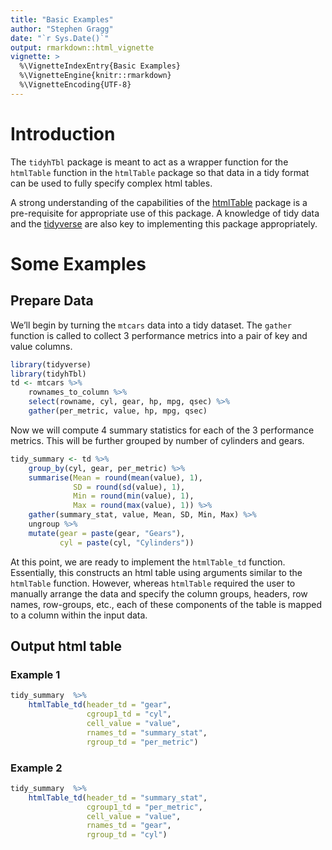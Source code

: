 ```yaml
---
title: "Basic Examples"
author: "Stephen Gragg"
date: "`r Sys.Date()`"
output: rmarkdown::html_vignette
vignette: >
  %\VignetteIndexEntry{Basic Examples}
  %\VignetteEngine{knitr::rmarkdown}
  %\VignetteEncoding{UTF-8}
---
```


# Introduction

The `tidyhTbl` package is meant to act as a wrapper function for the `htmlTable`
function in the `htmlTable` package so that data in a tidy format can be used 
to fully specify complex html tables.

A strong understanding of the capabilities of the 
[htmlTable](https://cran.r-project.org/web/packages/htmlTable/index.html)
package is a pre-requisite for appropriate use of this package. A knowledge of 
tidy data and the [tidyverse](https://www.tidyverse.org/) are also key to 
implementing this package appropriately.

# Some Examples

## Prepare Data

We'll begin by turning the `mtcars` data into a tidy dataset. The 
`gather` function is called to collect 3 performance metrics into a pair 
of key and value columns.

```r
library(tidyverse)
library(tidyhTbl)
td <- mtcars %>%
    rownames_to_column %>%
    select(rowname, cyl, gear, hp, mpg, qsec) %>%
    gather(per_metric, value, hp, mpg, qsec)
```

Now we will compute 4 summary statistics for each of the 3 performance metrics.
This will be further grouped by number of cylinders and gears.

```r
tidy_summary <- td %>%
    group_by(cyl, gear, per_metric) %>% 
    summarise(Mean = round(mean(value), 1),
              SD = round(sd(value), 1),
              Min = round(min(value), 1),
              Max = round(max(value), 1)) %>%
    gather(summary_stat, value, Mean, SD, Min, Max) %>% 
    ungroup %>% 
    mutate(gear = paste(gear, "Gears"),
           cyl = paste(cyl, "Cylinders"))
```

At this point, we are ready to implement the `htmlTable_td` function.
Essentially, this constructs an html table using arguments similar to the 
`htmlTable` function. However, whereas `htmlTable` required the user to manually
arrange the data and specify the column groups, headers, row names, row-groups,
etc., each of these components of the table is mapped to a column within the
input data.

## Output html table

### Example 1

```r
tidy_summary  %>% 
    htmlTable_td(header_td = "gear",
                 cgroup1_td = "cyl",
                 cell_value = "value", 
                 rnames_td = "summary_stat",
                 rgroup_td = "per_metric")

```

### Example 2

```r
tidy_summary  %>% 
    htmlTable_td(header_td = "summary_stat",
                 cgroup1_td = "per_metric",
                 cell_value = "value", 
                 rnames_td = "gear",
                 rgroup_td = "cyl")
```
